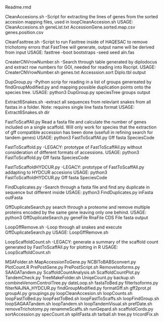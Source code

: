 Readme.rmd



CleanAccesions.sh
-Script for extracting the lines of genes from the sorted accesion mapping files, used in loopCleanAccesion.sh
USAGE: CleanAccesions.sh geneList.txt AccessionGene.sorted.map.csv genes.position.csv

CleanFasttree.sh
-Script to run Fasttree inside of HAQESAC to remove trichotomy errors that FastTree will generate, output name will be derived from input
USAGE: fasttree -boot bootstraps -seed seed aln.fas 

CreaterCNVrowNumber.sh
-Search through table generated by diplodocus and extract row numbers for GOI, needed for reading into Rscript.
USAGE: CreaterCNVrowNumber.sh genes.txt Accesssion.sort Diplo.tbl output


DupGroup.py
-Python scrip for reading in a list of groups genereated by findGroupModified.py and mapping possible duplication points onto the species tree. 
USAGE: python3 DupGroup.py speciesTree groups output

Extract6Snakes.sh
-extract all sequences from relevlant snakes from all fastas in a folder. Note: requires single line fasta format
USAGE: Extract6Snakes.sh dir 

FastToScaffAll.py
Read a fasta file and calculate the number of genes included on a single scaffold. Will only work for species that the extraction of gff compatible accession has been done  (usefull in refining search for tandem genes)
USAGE: python3 FastToScaffAll.py Gff fasta SpeciesCode

FastToScaffold.py
-LEGACY: prototype of FastToScaffAll.py without consideration of different formats of accessions.
USAGE: python3 FastToScaffold.py Gff fasta SpeciesCode

FastToScaffoldHYDCUR.py
-LEGACY: prototype of FastToScaffAll.py addapting to HYDCUR accesions 
USAGE: python3 FastToScaffoldHYDCUR.py Gff fasta SpeciesCode

FindDuplicates.py
-Search through a fasta file and find any duplicate in sequence but different inside
USAGE: python3 FindDuplicates.py inFasta outFasta

GffDuplicateSearch.py
search through a proteome and remove multiple proteins encoded by the same gene leaving only one behind. 
USAGE: python3 GffDuplicateSearch.py geneFile RnaFile CDS File fasta output

LoopGffRemove.sh
-Loop through all snakes and execute GffDuplicateSearch.py
USAGE: LoopGffRemove.sh

LoopScaffoldCount.sh
-LEGACY: generate a summary of the scaffold count generated by FastToScaffAll.py for plotting in R
USAGE: LoopScaffoldCount.sh

MSAFolder.sh
MapAccessionToGene.py
NCBIToBABSconvert.py
PlotCount.R
PrePostGene.py
PrePostScript.sh
RemoveIsoforms.py
SAAGATandem.py
ScaffoldCountAnalysis.sh
ScaffoldCountPlot.py
TandemCheck.py
TreeMakeFolder.sh
UniqeCount.py
backup.sh
combineVenomControlTree.py
dateLoop.sh
fastaToBed.py
filterIsoforms.py
filterNAJNA_HYDCUR.py
findGroupModified.py
formatGff.sh
gff2prot.pl
groupAl.py
groupings.py
loopCleanAccesion.sh
loopCounts.sh
loopFastToBed.py
loopFastToBed.sh
loopFastToScaffs.sh
loopFindGroup.sh
loopSAGAATandem.sh
loopTandem.sh
loopTandemVisual.sh
prefDate.sh
removeTrichotomy.py
renammeScaffs.sh
runGepard.sh
scaffoldCords.py
sortAccession.py
specCount.sh
splitFasta.sh
tarball.sh
tree.py
tricordFix.sh
